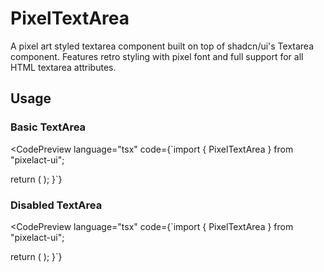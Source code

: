 
# PixelTextArea

A pixel art styled textarea component built on top of shadcn/ui's Textarea component. Features retro styling with pixel font and full support for all HTML textarea attributes.

## Usage

### Basic TextArea

<CodePreview 
  language="tsx"
  code={`import { PixelTextArea } from "pixelact-ui";

  return (
    <PixelTextArea 
      placeholder="Enter your message..."
      rows={4}
    />
  );
}`}
>
  <PixelTextArea placeholder="Enter your message..." rows={4} />
</CodePreview>

### Disabled TextArea

<CodePreview 
  language="tsx"
  code={`import { PixelTextArea } from "pixelact-ui";

  return (
    <PixelTextArea 
      disabled
      placeholder="This textarea is disabled"
      rows={3}
    />
  );
}`}
>
  <PixelTextArea disabled placeholder="This textarea is disabled" rows={3} />
</CodePreview>
